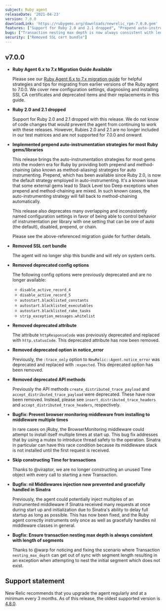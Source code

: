 ```yaml
---
subject: Ruby agent
releaseDate: '2021-04-23'
version: 7.0.0
downloadLink: 'https://rubygems.org/downloads/newrelic_rpm-7.0.0.gem'
features: ["Support for Ruby 2.0 and 2.1 dropped", "Prepend auto-instrumentation strategies now avaliable for most Ruby gems/libraries"]
bugs: ["Transaction nesting max depth is now always consistent with length of segments"]
security: ["Removed SSL cert bundle"]
---
```


## v7.0.0

* **Ruby Agent 6.x to 7.x Migration Guide Available**

  Please see our [Ruby Agent 6.x to 7.x migration guide](https://docs.newrelic.com/docs/agents/ruby-agent/getting-started/migration-7x-guide/) for helpful strategies and tips for migrating from earlier versions of the Ruby agent to 7.0.0.  We cover new configuration settings, diagnosiing and installing SSL CA certificates and deprecated items and their replacements in this guide.

* **Ruby 2.0 and 2.1 dropped**

  Support for Ruby 2.0 and 2.1 dropped with this release.  We do not know of code changes that would prevent the agent from continuing to
  work with these releases.  However, Rubies 2.0 and 2.1 are no longer included in our test matrices and are not supported for 7.0.0 and onward.

* **Implemented prepend auto-instrumentation strategies for most Ruby gems/libraries**

  This release brings the auto-instrumentation strategies for most gems into the modern era for Ruby by providing both
  prepend and method-chaining (also known as method-aliasing) strategies for auto instrumenting.  Prepend, which has been available since
  Ruby 2.0, is now the default strategy employed in auto-instrumenting. It's a known issue that some external gems lead to Stack Level too Deep exceptions when prepend and method-chaining are mixed. In such known cases, the auto-instrumenting strategy will fall back to method-chaining automatically.

  This release also deprecates many overlapping and inconsistently named configuration settings in favor of being able to control
  behavior of instrumentation per library with one setting that can be one of auto (the default), disabled, prepend, or chain.

  Please see the above-referenced migration guide for further details.

* **Removed SSL cert bundle**

  The agent will no longer ship this bundle and will rely on system certs.

* **Removed deprecated config options**

  The following config options were previously deprecated and are no longer available:

  * `disable_active_record_4`
  * `disable_active_record_5`
  * `autostart.blacklisted_constants`
  * `autostart.blacklisted_executables`
  * `autostart.blacklisted_rake_tasks`
  * `strip_exception_messages.whitelist`

* **Removed deprecated attribute**

  The attribute `httpResponseCode` was previously deprecated and replaced with `http.statusCode`. This deprecated attribute has now been removed.

* **Removed deprecated option in notice_error**

  Previously, the `:trace_only` option to `NewRelic::Agent.notice_error` was deprecated and replaced with `:expected`. This deprecated option has been removed.

* **Removed deprecated API methods**

  Previously the API methods `create_distributed_trace_payload` and `accept_distributed_trace_payload` were deprecated. These have now been removed. Instead, please see `insert_distributed_trace_headers` and `accept_distributed_trace_headers`, respectively.

* **Bugfix: Prevent browser monitoring middleware from installing to middleware multiple times**

  In rare cases on jRuby, the BrowserMonitoring middleware could attempt to install itself
  multiple times at start up.  This bug fix addresses that by using a mutex to introduce
  thread safety to the operation.  Sinatra in particular can have this race condition because
  its middleware stack is not installed until the first request is received.

* **Skip constructing Time for transactions**

  Thanks to @viraptor, we are no longer constructing an unused Time object with every call to starting a new Transaction.

* **Bugfix: nil Middlewares injection now prevented and gracefully handled in Sinatra**

  Previously, the agent could potentially inject multiples of an instrumented middleware if Sinatra received many
  requests at once during start up and initialization due to Sinatra's ability to delay full startup as long as possible.
  This has now been fixed, and the Ruby agent correctly instruments only once as well as gracefully handles nil middleware
  classes in general.

* **Bugfix: Ensure transaction nesting max depth is always consistent with length of segments**

  Thanks to @warp for noticing and fixing the scenario where Transaction `nesting_max_depth` can get out of sync
  with segment length resulting in an exception when attempting to nest the initial segment which does not exist.

## Support statement

New Relic recommends that you upgrade the agent regularly and at a minimum every 3 months. As of this release, the oldest supported version is [4.8.0](https://docs.newrelic.com/docs/release-notes/agent-release-notes/ruby-release-notes/ruby-agent-480341).
